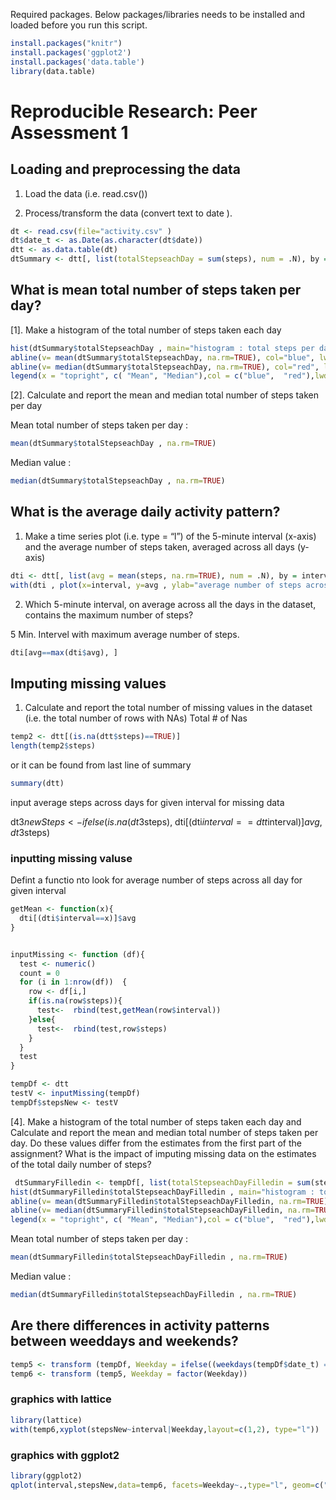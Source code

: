 Required packages. Below packages/libraries needs to be installed and loaded before you run this script.

```r
install.packages("knitr")
install.packages('ggplot2')
install.packages('data.table')
library(data.table)

```

# Reproducible Research: Peer Assessment 1

## Loading and preprocessing the data

1. Load the data (i.e. read.csv())

2. Process/transform the data (convert text to date ).

```r
dt <- read.csv(file="activity.csv" )
dt$date_t <- as.Date(as.character(dt$date))
dtt <- as.data.table(dt)
dtSummary <- dtt[, list(totalStepseachDay = sum(steps), num = .N), by = date_t]
```


## What is mean total number of steps taken per day?

[1]. Make a histogram of the total number of steps taken each day

```r
hist(dtSummary$totalStepseachDay , main="histogram : total steps per day")
abline(v= mean(dtSummary$totalStepseachDay, na.rm=TRUE), col="blue", lwd=3)
abline(v= median(dtSummary$totalStepseachDay, na.rm=TRUE), col="red", lwd=1)
legend(x = "topright", c( "Mean", "Median"),col = c("blue",  "red"),lwd = c(2, 2))

```

[2]. Calculate and report the mean and median total number of steps taken per day

Mean total number of steps taken per day :
```r
mean(dtSummary$totalStepseachDay , na.rm=TRUE)
```


Median value : 
```r
median(dtSummary$totalStepseachDay , na.rm=TRUE)
```


## What is the average daily activity pattern?

1. Make a time series plot (i.e. type = "l") of the 5-minute interval (x-axis) and the average number of steps taken, averaged across all days (y-axis)


```r
dti <- dtt[, list(avg = mean(steps, na.rm=TRUE), num = .N), by = interval]
with(dti , plot(x=interval, y=avg , ylab="average number of steps across all days", xlab="Interval(5 min.)", type="l"))

```

2. Which 5-minute interval, on average across all the days in the dataset, contains the maximum number of steps?
  
  5 Min. Intervel with maximum average number of steps.

```r
dti[avg==max(dti$avg), ]
```

## Imputing missing values

1. Calculate and report the total number of missing values in the dataset (i.e. the total number of rows with NAs)
Total # of Nas
```r
temp2 <- dtt[(is.na(dtt$steps)==TRUE)]
length(temp2$steps)
```
or it can be found from last line of summary
```r
summary(dtt)
```

input average steps across days for given interval for missing data

dt3$newSteps <-  ifelse(is.na(dt3$steps), dti[(dti$interval==dtt$interval)]$avg,dt3$steps)


### inputting missing valuse 
Defint a functio nto look for average number of steps across all day for given interval 

```r
getMean <- function(x){
  dti[(dti$interval==x)]$avg
}


inputMissing <- function (df){
  test <- numeric()
  count = 0
  for (i in 1:nrow(df))  {
    row <- df[i,]
    if(is.na(row$steps)){
      test<-  rbind(test,getMean(row$interval))
    }else{
      test<-  rbind(test,row$steps)
    }
  }
  test
}

tempDf <- dtt
testV <- inputMissing(tempDf)
tempDf$stepsNew <- testV
```

[4]. Make a histogram of the total number of steps taken each day and Calculate and report the mean and median total number of steps taken per day. Do these values differ from the estimates from the first part of the assignment? What is the impact of imputing missing data on the estimates of the total daily number of steps?

```r
 dtSummaryFilledin <- tempDf[, list(totalStepseachDayFilledin = sum(stepsNew), num = .N), by = date_t]
hist(dtSummaryFilledin$totalStepseachDayFilledin , main="histogram : total steps per day( Filled in values for NA)")
abline(v= mean(dtSummaryFilledin$totalStepseachDayFilledin, na.rm=TRUE), col="blue", lwd=3)
abline(v= median(dtSummaryFilledin$totalStepseachDayFilledin, na.rm=TRUE), col="red", lwd=1)
legend(x = "topright", c( "Mean", "Median"),col = c("blue",  "red"),lwd = c(2, 2))
```


Mean total number of steps taken per day :
```r
mean(dtSummaryFilledin$totalStepseachDayFilledin , na.rm=TRUE)
```


Median value : 
```r
median(dtSummaryFilledin$totalStepseachDayFilledin , na.rm=TRUE)
```


## Are there differences in activity patterns between weeddays and weekends?

```r

temp5 <- transform (tempDf, Weekday = ifelse((weekdays(tempDf$date_t) == "Sunday" | weekdays(tempDf$date_t) == "Saturday"),"weekday","weekend"))
temp6 <- transform (temp5, Weekday = factor(Weekday))
```



### graphics with lattice

```r
library(lattice)
with(temp6,xyplot(stepsNew~interval|Weekday,layout=c(1,2), type="l"))
```


### graphics with ggplot2

```r
library(ggplot2)
qplot(interval,stepsNew,data=temp6, facets=Weekday~.,type="l", geom=c("line"))
```

